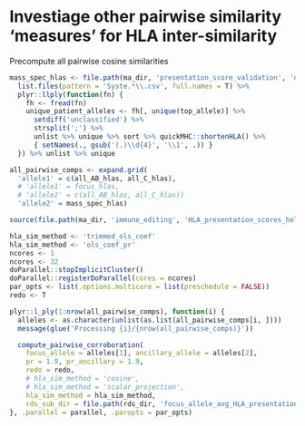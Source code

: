 # Investiage other pairwise similarity 'measures' for HLA inter-similarity

Precompute all pairwise cosine similarities

```r
mass_spec_hlas <- file.path(ma_dir, 'presentation_score_validation', 'data') %>%
  list.files(pattern = 'Syste.*\\.csv', full.names = T) %>%
  plyr::llply(function(fn) {
    fh <- fread(fn)
    unique_patient_alleles <- fh[, unique(top_allele)] %>%
      setdiff('unclassified') %>%
      strsplit(';') %>%
      unlist %>% unique %>% sort %>% quickMHC::shortenHLA() %>%
      { setNames(., gsub('(.)\\d{4}', '\\1', .)) }
  }) %>% unlist %>% unique

all_pairwise_comps <- expand.grid(
  'allele1' = c(all_AB_hlas, all_C_hlas),
  # 'allele1' = focus_hlas,
  # 'allele2' = c(all_AB_hlas, all_C_hlas))
  'allele2' = mass_spec_hlas)
```

```r
source(file.path(ma_dir, 'immune_editing', 'HLA_presentation_scores_helpers.R'))

hla_sim_method <- 'trimmed_ols_coef'
hla_sim_method <- 'ols_coef_pr'
ncores <- 1
ncores <- 32
doParallel::stopImplicitCluster()
doParallel::registerDoParallel(cores = ncores)
par_opts <- list(.options.multicore = list(preschedule = FALSE))
redo <- T

plyr::l_ply(1:nrow(all_pairwise_comps), function(i) {
  alleles <- as.character(unlist(as.list(all_pairwise_comps[i, ])))
  message(glue('Processing {i}/{nrow(all_pairwise_comps)}'))

  compute_pairwise_corroboration(
    focus_allele = alleles[1], ancillary_allele = alleles[2],
    pr = 1.9, pr_ancillary = 1.9,
    redo = redo,
    # hla_sim_method = 'cosine',
    # hla_sim_method = 'scalar_projection',
    hla_sim_method = hla_sim_method,
    rds_sub_dir = file.path(rds_dir, 'focus_allele_avg_HLA_presentation'))
}, .parallel = parallel, .paropts = par_opts)
```

